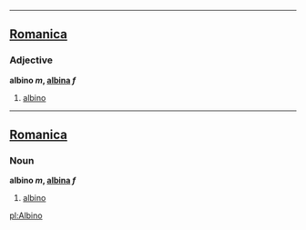 ----

==[[Romanica]]==
===Adjective===
<b>albino ''m'', [[albina]] ''f''</b>
#[[albino]]
----

==[[Romanica]]==
===Noun===
<b>albino ''m'', [[albina]] ''f''</b>
#[[albino]]

[[pl:Albino]]